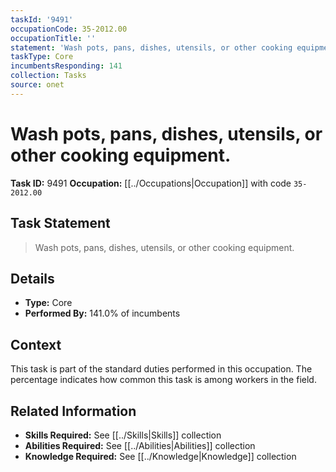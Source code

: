 ```yaml
---
taskId: '9491'
occupationCode: 35-2012.00
occupationTitle: ''
statement: 'Wash pots, pans, dishes, utensils, or other cooking equipment.'
taskType: Core
incumbentsResponding: 141
collection: Tasks
source: onet
---
```

# Wash pots, pans, dishes, utensils, or other cooking equipment.

**Task ID:** 9491
**Occupation:** [[../Occupations|Occupation]] with code `35-2012.00`

## Task Statement

> Wash pots, pans, dishes, utensils, or other cooking equipment.

## Details

- **Type:** Core
- **Performed By:** 141.0% of incumbents

## Context

This task is part of the standard duties performed in this occupation. The percentage indicates how common this task is among workers in the field.

## Related Information

- **Skills Required:** See [[../Skills|Skills]] collection
- **Abilities Required:** See [[../Abilities|Abilities]] collection
- **Knowledge Required:** See [[../Knowledge|Knowledge]] collection
